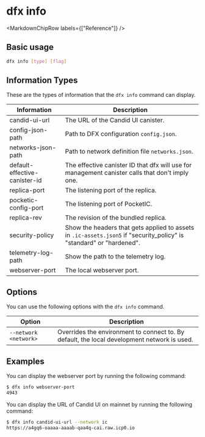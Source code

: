 
# dfx info

<MarkdownChipRow labels={["Reference"]} />

## Basic usage

``` bash
dfx info [type] [flag]
```

## Information Types

These are the types of information that the `dfx info` command can display.

| Information                   | Description                                                                                                          |
|-------------------------------|----------------------------------------------------------------------------------------------------------------------|
| candid-ui-url                 | The URL of the Candid UI canister.                                                                                   |
| config-json-path              | Path to DFX configuration `config.json`.                                                                             |
| networks-json-path            | Path to network definition file `networks.json`.                                                                     |
| default-effective-canister-id | The effective canister ID that dfx will use for management canister calls that don't imply one.                      |
| replica-port                  | The listening port of the replica.                                                                                   |
| pocketic-config-port          | The listening port of PocketIC.                                                                                      |
| replica-rev                   | The revision of the bundled replica.                                                                                 |
| security-policy               | Show the headers that gets applied to assets in `.ic-assets.json5` if "security_policy" is "standard" or "hardened". |
| telemetry-log-path            | Show the path to the telemetry log.                                                                                  |
| webserver-port                | The local webserver port.                                                                                            |

## Options

You can use the following options with the `dfx info` command.

| Option                | Description                                                                                            |
|-----------------------|--------------------------------------------------------------------------------------------------------|
| `--network <network>` | Overrides the environment to connect to. By default, the local development network is used. |

## Examples

You can display the webserver port by running the following command:

``` bash
$ dfx info webserver-port
4943
```

You can display the URL of Candid UI on mainnet by running the following command:

``` bash
$ dfx info candid-ui-url --network ic
https://a4gq6-oaaaa-aaaab-qaa4q-cai.raw.icp0.io
```
